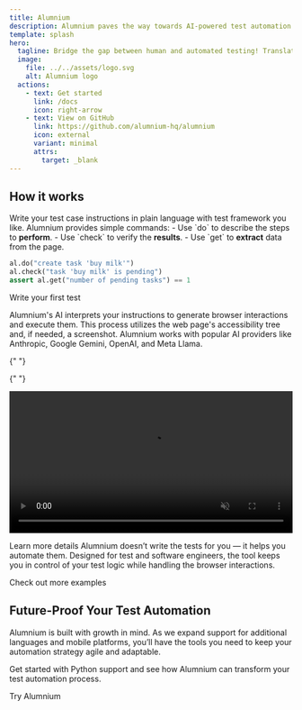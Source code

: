 ```yaml
---
title: Alumnium
description: Alumnium paves the way towards AI-powered test automation. Write human-readable test instructions and let Alumnium translate them into executable commands.
template: splash
hero:
  tagline: Bridge the gap between human and automated testing! Translate your test instructions into executable commands using AI.
  image:
    file: ../../assets/logo.svg
    alt: Alumnium logo
  actions:
    - text: Get started
      link: /docs
      icon: right-arrow
    - text: View on GitHub
      link: https://github.com/alumnium-hq/alumnium
      icon: external
      variant: minimal
      attrs:
        target: _blank
---
```



<IntegratesWith />

<FeaturesBlock />

## How it works

<Card title="Write Human-Readable Instructions" icon="pencil">
Write your test case instructions in plain language with test framework you like. Alumnium provides simple commands:
- Use `do` to describe the steps to <b>perform</b>.
- Use `check` to verify the <b>results</b>.
- Use `get` to <b>extract</b> data from the page.

```python title="todo_test.py"
al.do("create task 'buy milk'")
al.check("task 'buy milk' is pending")
assert al.get("number of pending tasks") == 1
```

  <LinkButton href="/docs/getting-started/writing-first-test" variant="secondary">Write your first test</LinkButton>
</Card>

<Card title="AI-Powered Test Execution" icon="translate">
  Alumnium's AI interprets your instructions to generate browser interactions and execute them. This process utilizes the web page's accessibility tree and, if needed, a screenshot. Alumnium works with popular AI providers like Anthropic, Google Gemini, OpenAI, and Meta Llama.

{" "}

{" "}

<video class="rounded-xl" alt="Alumnium overview" autoplay loop muted playsinline preload width="100%" height="auto">
  <source src="/public/videos/overview.mp4" type="video/mp4" />
  <source src="/public/videos/overview.webm" type="video/webm" />
</video>

  <LinkButton href="/docs" variant="secondary">Learn more details</LinkButton>
</Card>
<Card title="Engineer-Centric Flexibility" icon="warning">
  Alumnium doesn’t write the tests for you — it helps you automate them. Designed for test and software engineers, the
  tool keeps you in control of your test logic while handling the browser interactions.

  <LinkButton href="https://github.com/alumnium-hq/alumnium/tree/main/examples" icon="external" variant="secondary" target="_blank">Check out more examples</LinkButton>
</Card>

<SupportedBy />

<GetNotified />

## Future-Proof Your Test Automation

Alumnium is built with growth in mind. As we expand support for additional languages and mobile platforms, you’ll have the tools you need to keep your automation strategy agile and adaptable.

Get started with Python support and see how Alumnium can transform your test automation process.

<LinkButton href="/docs/getting-started/installation" variant="secondary">
  Try Alumnium
</LinkButton>

